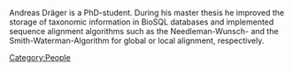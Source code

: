 Andreas Dräger is a PhD-student. During his master thesis he improved the storage of taxonomic information in BioSQL databases and implemented sequence alignment algorithms such as the Needleman-Wunsch- and the Smith-Waterman-Algorithm for global or local alignment, respectively.

[[Category:People]]